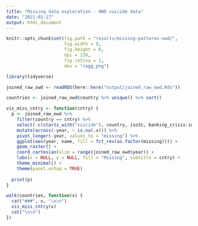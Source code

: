 ```yaml
---
title: "Missing data exploration - OWD suicide data"
date: "2021-03-17"
output: html_document
---
```


```r
knitr::opts_chunk$set(fig.path = "results/missing-patterns-owd/",
                      fig.width = 9,
                      fig.height = 6,
                      dpi = 120,
                      fig.retina = 1,
                      dev = "ragg_png")
```

```r
library(tidyverse)

joined_raw_owd <- readRDS(here::here("output/joined_raw_owd.Rds"))

countries <- joined_raw_owd$country %>% unique() %>% sort()

vis_miss_cntry <- function(cntry) {
  p <- joined_raw_owd %>% 
    filter(country == cntry) %>% 
    select(-c(starts_with("suicide"), country, iso3c, banking_crisis:inflation_crisis, average_household_size_number_of_members:`6_or_more_members`, alc_wine, alc_beer, alc_other_alcoholic_beverages, alc_spirits)) %>% 
    mutate(across(-year, ~ is.na(.x))) %>% 
    pivot_longer(-year, values_to = "missing") %>% 
    ggplot(aes(year, name, fill = fct_rev(as.factor(missing)))) +
    geom_raster() +
    coord_cartesian(xlim = range(joined_raw_owd$year)) +
    labs(x = NULL, y = NULL, fill = "Missing", subtitle = cntry) +
    theme_minimal() +
    theme(panel.ontop = TRUE)
  
  print(p)
}

walk(countries, function(x) {
  cat("###", x, "\n\n")
  vis_miss_cntry(x)
  cat("\n\n")
})
```
